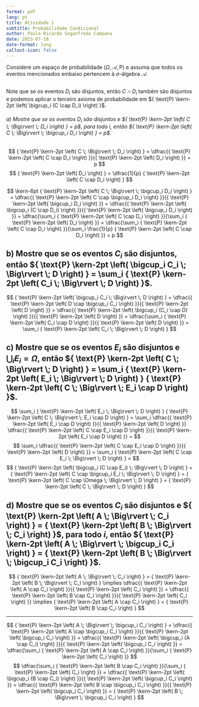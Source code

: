 ```yaml
---
format: pdf
lang: pt
title: Atividade 1
subtitle: Probabilidade Condicional
author: Paulo Ricardo Seganfredo Campana
date: 2023-07-18
date-format: long
callout-icon: false
---
```


::: hidden
\pagestyle{empty}
\thispagestyle{empty}
\def \p #1{{ \text{P} \kern-2pt \left( #1 \right) }}
\def \pc #1#2{{ \text{P} \kern-2pt \left( #1 \; \Big\rvert \; #2 \right) }}
:::

Considere um espaço de probabilidade $(\Omega, \mathcal A, \text{P})$ e assuma que todos os eventos mencionados embaixo pertencem à $\sigma$-álgebra $\mathcal A$.

::: {.callout-warning}
#
Note que se os eventos $D_i$ são disjuntos, então $C \cap D_i$ também são disjuntos e podemos aplicar o terceiro axioma de probabilidade em $\p{\bigcup_i (C \cap D_i)}$.
:::

::: {.callout-note}
###### a) Mostre que se os eventos $D_i$ são disjuntos e $\pc{C}{D_i} = p$, para todo $i$, então $\pc{C}{\bigcup_i D_i} = p$.

$$
\pc{C}{D_i} = \dfrac{\p{C \cap D_i}}{\p{D_i}} = p
$$
$$
\p{D_i} = \dfrac{1}{p} \p{C \cap D_i}
$$

$$
\kern-6pt \pc{C}{\bigcup_i D_i} = 
\dfrac{\p{C \cap \bigcup_i D_i}}{\p{\bigcup_i D_i}} =
\dfrac{\p{\bigcup_i (C \cap D_i)}}{\p{\bigcup_i D_i}} =
\dfrac{\sum_i \p{C \cap D_i}}{\sum_i \p{D_i}} =
\dfrac{\sum_i \p{C \cap D_i}}{\sum_i \frac{1}{p} \p{C \cap D_i}} =
p
$$
:::

::: {.callout-note}
# b) Mostre que se os eventos $C_i$ são disjuntos, então $\pc{\bigcup_i C_i}{D} = \sum_i \pc{C_i}{D}$.

$$
\pc{\bigcup_i C_i}{D} =
\dfrac{\p{D \cap \bigcup_i C_i}}{\p{D}} =
\dfrac{\p{\bigcup_i (C_i \cap D)}}{\p{D}} =
\dfrac{\sum_i \p{C_i \cap D}}{\p{D}} = 
\sum_i \pc{C_i}{D} 
$$
:::

::: {.callout-note}
# c) Mostre que se os eventos $E_i$ são disjuntos e $\bigcup_i E_i = \Omega$, então \qquad\qquad\qquad\qquad \linebreak $\pc{C}{D} = \sum_i \pc{E_i}{D} \pc{C}{E_i \cap D}$.

$$
\sum_i \pc{E_i}{D} \pc{C}{E_i \cap D} =
\sum_i \dfrac{\p{E_i \cap D}}{\p{D}} \dfrac{\p{C \cap E_i \cap D}}{\p{E_i \cap D}} = 
$$
$$
\sum_i \dfrac{\p{C \cap E_i \cap D}}{\p{D}} = 
\sum_i \pc{C \cap E_i}{D} =
$$
$$
\pc{\bigcup_i (C \cap E_i)}{D} =
\pc{C \cap \bigcup_i E_i}{D} =
\pc{C \cap \Omega}{D} =
\pc{C}{D}
$$
:::

::: {.callout-note}
# d) Mostre que se os eventos $C_i$ são disjuntos e $\pc{A}{C_i} = \pc{B}{C_i}$, para todo $i$, então $\pc{A}{\bigcup_i C_i} = \pc{B}{\bigcup_i C_i}$.

$$
\pc{A}{C_i} = \pc{B}{C_i}
\implies
\dfrac{\p{A \cap C_i}}{\p{C_i}} = \dfrac{\p{B \cap C_i}}{\p{C_i}}
\implies
\p{A \cap C_i} = \p{B \cap C_i}
$$

---

$$
\pc{A}{\bigcup_i C_i} =
\dfrac{\p{A \cap \bigcup_i C_i}}{\p{\bigcup_i C_i}} =
\dfrac{\p{\bigcup_i (A \cap C_i)}}{\p{\bigcup_i C_i}} =
\dfrac{\sum_i \p{A \cap C_i}}{\sum_i \p{C_i}}
$$
$$
\dfrac{\sum_i \p{B \cap C_i}}{\sum_i \p{C_i}} =
\dfrac{\p{\bigcup_i (B \cap C_i)}}{\p{\bigcup_i C_i}} =
\dfrac{\p{B \cap \bigcup_i C_i}}{\p{\bigcup_i C_i}} =
\pc{B}{\bigcup_i C_i}
$$

:::